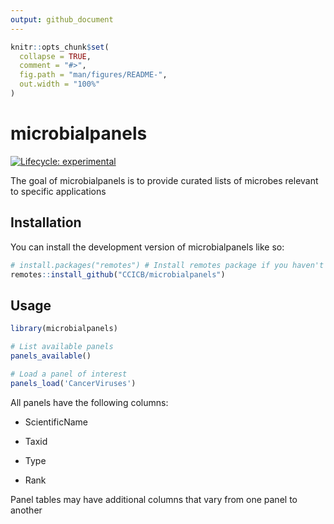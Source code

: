 ```yaml
---
output: github_document
---
```


<!-- README.md is generated from README.Rmd. Please edit that file -->

```r
knitr::opts_chunk$set(
  collapse = TRUE,
  comment = "#>",
  fig.path = "man/figures/README-",
  out.width = "100%"
)
```

# microbialpanels

<!-- badges: start -->

[![Lifecycle: experimental](https://img.shields.io/badge/lifecycle-experimental-orange.svg)](https://lifecycle.r-lib.org/articles/stages.html#experimental)

<!-- badges: end -->

The goal of microbialpanels is to provide curated lists of microbes relevant to specific applications

## Installation

You can install the development version of microbialpanels like so:

``` r
# install.packages("remotes") # Install remotes package if you haven't already got it
remotes::install_github("CCICB/microbialpanels")
```

## Usage

```r
library(microbialpanels)

# List available panels
panels_available()

# Load a panel of interest
panels_load('CancerViruses')
```

All panels have the following columns:

-   ScientificName

-   Taxid

-   Type

-   Rank

Panel tables may have additional columns that vary from one panel to another
